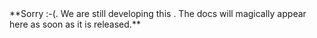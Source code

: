 
<PlatformWrapper platform="web">
</PlatformWrapper>
<PlatformWrapper platform="android">
</PlatformWrapper>
<PlatformWrapper platform="ios">
</PlatformWrapper>
<PlatformWrapper platform="unity">
**Sorry :-(. We are still developing this <Vg k="UIK" />. The docs will magically appear here as soon as it is released.**
</PlatformWrapper>